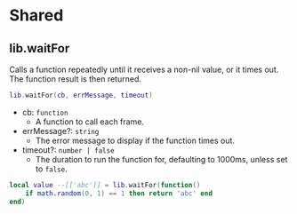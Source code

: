 # Shared

## lib.waitFor

Calls a function repeatedly until it receives a non-nil value, or it times out.  
The function result is then returned.

```lua
lib.waitFor(cb, errMessage, timeout)
```

- cb: `function`
  - A function to call each frame.
- errMessage?: `string`
  - The error message to display if the function times out.
- timeout?: `number | false`
  - The duration to run the function for, defaulting to 1000ms, unless set to `false`.


```lua
local value --[['abc']] = lib.waitFor(function()
    if math.random(0, 1) == 1 then return 'abc' end
end)
```
